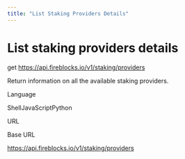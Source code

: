 ```yaml
---
title: "List Staking Providers Details"
---
```

  
  # List staking providers details

get https://api.fireblocks.io/v1/staking/providers

Return information on all the available staking providers.

Language

ShellJavaScriptPython

URL

Base URL

https://api.fireblocks.io/v1/staking/providers